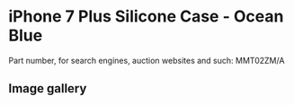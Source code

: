 # iPhone 7 Plus Silicone Case - Ocean Blue

Part number, for search engines, auction websites and such: MMT02ZM/A

## Image gallery

<div style={{ width: "768px" }}>
  <GalleryComponent
    images={[
      {
        original: "/everysource/MMT02",
        thumbnail: "/everypreview/MMT02",
      },
      {
        original: "/everysource/MMT02_AV1_GOLD",
        thumbnail: "/everypreview/MMT02_AV1_GOLD",
      },
      {
        original: "/everysource/MMT02_AV1_JET_BLACK",
        thumbnail: "/everypreview/MMT02_AV1_JET_BLACK",
      },
      {
        original: "/everysource/MMT02_AV1_RED",
        thumbnail: "/everypreview/MMT02_AV1_RED",
      },
      {
        original: "/everysource/MMT02_AV1_SILVER",
        thumbnail: "/everypreview/MMT02_AV1_SILVER",
      },
      {
        original: "/everysource/MMT02_AV2",
        thumbnail: "/everypreview/MMT02_AV2",
      }
    ]}
  />
</div>